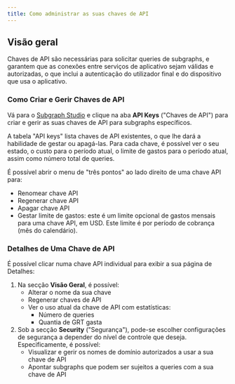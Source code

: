 ```yaml
---
title: Como administrar as suas chaves de API
---
```


## Visão geral

Chaves de API são necessárias para solicitar queries de subgraphs, e garantem que as conexões entre serviços de aplicativo sejam válidas e autorizadas, o que inclui a autenticação do utilizador final e do dispositivo que usa o aplicativo.

### Como Criar e Gerir Chaves de API

Vá para o [Subgraph Studio](https://thegraph.com/studio/) e clique na aba **API Keys** ("Chaves de API") para criar e gerir as suas chaves de API para subgraphs específicos.

A tabela "API keys" lista chaves de API existentes, o que lhe dará a habilidade de gestar ou apagá-las. Para cada chave, é possível ver o seu estado, o custo para o período atual, o limite de gastos para o período atual, assim como número total de queries.

É possível abrir o menu de "três pontos" ao lado direito de uma chave API para:

- Renomear chave API
- Regenerar chave API
- Apagar chave API
- Gestar limite de gastos: este é um limite opcional de gastos mensais para uma chave API, em USD. Este limite é por período de cobrança (mês do calendário).

### Detalhes de Uma Chave de API

É possível clicar numa chave API individual para exibir a sua página de Detalhes:

1. Na secção **Visão Geral**, é possível:
   - Alterar o nome da sua chave
   - Regenerar chaves de API
   - Ver o uso atual da chave de API com estatísticas:
     - Número de queries
     - Quantia de GRT gasta
2. Sob a secção **Security** ("Segurança"), pode-se escolher configurações de segurança a depender do nível de controle que deseja. Especificamente, é possível:
   - Visualizar e gerir os nomes de domínio autorizados a usar a sua chave de API
   - Apontar subgraphs que podem ser sujeitos a queries com a sua chave de API

